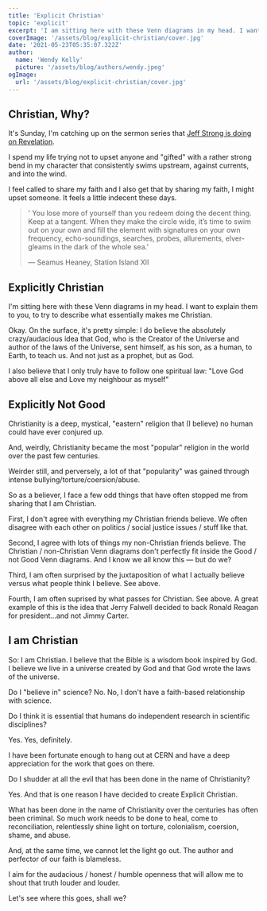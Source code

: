 ```yaml
---
title: 'Explicit Christian'
topic: 'explicit'
excerpt: 'I am sitting here with these Venn diagrams in my head. I want to explain them to you, to try to describe what essentially makes me Christian'
coverImage: '/assets/blog/explicit-christian/cover.jpg'
date: '2021-05-23T05:35:07.322Z'
author:
  name: 'Wendy Kelly'
  picture: '/assets/blog/authors/wendy.jpeg'
ogImage:
  url: '/assets/blog/explicit-christian/cover.jpg'
---
```



## Christian, Why?

It's Sunday, I'm catching up on the sermon series that [Jeff Strong is doing on Revelation](https://nelsoncovenant.com/sermons).

I spend my life trying not to upset anyone and  "gifted" with a rather strong bend in my character that consistently swims upstream, against currents, and into the wind.

I feel called to share my faith and I also get that by sharing my faith, I might upset someone. It feels a little indecent these days.

> ' You lose more of yourself than you redeem
> doing the decent thing. Keep at a tangent.
> When they make the circle wide, it’s time to swim
> out on your own and fill the element
> with signatures on your own frequency,
> echo-soundings, searches, probes, allurements,
> elver-gleams in the dark of the whole sea.’
>
> — Seamus Heaney, Station Island XII

## Explicitly Christian

I'm sitting here with these Venn diagrams in my head. I want to explain them to you, to try to describe what essentially makes me Christian.

Okay. On the surface, it's pretty simple: I do believe the absolutely crazy/audacious idea that God, who is the Creator of the Universe and author of the laws of the Universe, sent himself, as his son, as a human, to Earth, to teach us. And not just as a prophet, but as God. 

I also believe that I only truly have to follow one spiritual law: "Love God above all else and Love my neighbour as myself"

## Explicitly Not Good 

Christianity is a deep, mystical, "eastern" religion that (I believe) no human could have ever conjured up.

And, weirdly, Christianity became the most "popular" religion in the world over the past few centuries.

Weirder still, and perversely, a lot of that "popularity" was gained through intense bullying/torture/coersion/abuse.

So as a believer, I face a few odd things that have often stopped me from sharing that I am Christian.

First, I don't agree with everything my Christian friends believe. We often disagree with each other on politics / social justice issues / stuff like that. 

Second, I agree with lots of things my non-Christian friends believe. The Christian / non-Christian Venn diagrams don't perfectly fit inside the Good / not Good Venn diagrams. And I know we all know this — but do we? 

Third, I am often surprised by the juxtaposition of what I actually believe versus what people think I believe. See above.

Fourth, I am often suprised by what passes for Christian.  See above. A great example of this is the idea that Jerry Falwell decided to back Ronald Reagan for president...and not Jimmy Carter.

## I am Christian

So: I am Christian. I believe that the Bible is a wisdom book inspired by God. I believe we live in a universe created by God and that God wrote the laws of the universe.

Do I "believe in" science? No. No, I don't have a faith-based relationship with science.

Do I think it is essential that humans do independent research in scientific disciplines?

Yes. Yes, definitely.

I have been fortunate enough to hang out at CERN and have a deep appreciation for the work that goes on there. 

Do I shudder at all the evil that has been done in the name of Christianity?

Yes. And that is one reason I have decided to create Explicit Christian. 

What has been done in the name of Christianity over the centuries has often been criminal. So much work needs to be done to heal, come to reconciliation, relentlessly shine light on torture, colonialism, coersion, shame, and abuse.

And, at the same time, we cannot let the light go out. The author and perfector of our faith is blameless.

I aim for the audacious / honest / humble openness that will allow me to shout that truth louder and louder.

Let's see where this goes, shall we?





